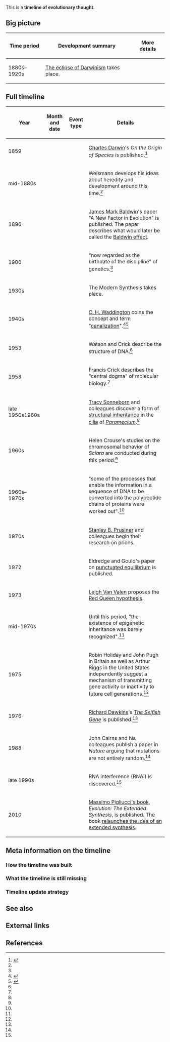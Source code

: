 This is a '''timeline of evolutionary thought'''.

==Big picture==

{| class="wikitable"
! Time period !! Development summary !! More details
|-
| 1880s–1920s || [[wikipedia:The eclipse of Darwinism|The eclipse of Darwinism]] takes place.
|}

==Full timeline==

{| class="sortable wikitable"
! Year !! Month and date !! Event type !! Details
|-
| 1859 || || || [[wikipedia:Charles Darwin|Charles Darwin]]'s ''On the Origin of Species'' is published.<ref name="jablonka">{{cite book |first1=Eva |last1=Jablonka |first2=Marion J. |last2=Lamb |title=Evolution in Four Dimensions: Genetic, Epigenetic, Behavioral, and Symbolic Variation in the History of Life (Revised Edition) |year=2014 |publisher=Massachusetts Institute of Technology}}</ref>
|-
| mid-1880s || || || Weismann develops his ideas about heredity and development around this time.<ref name="jablonka" />
|-
| 1896 || || || [[wikipedia:James Mark Baldwin|James Mark Baldwin]]'s paper "A New Factor in Evolution" is published. The paper describes what would later be called the [[wikipedia:Baldwin effect|Baldwin effect]].
|-
| 1900 || || || "now regarded as the birthdate of the discipline" of genetics.<ref name="jablonka" />{{rp|24}}
|-
| 1930s || || || The Modern Synthesis takes place.
|-
| 1940s || || || [[wikipedia:C. H. Waddington|C. H. Waddington]] coins the concept and term "[[wikipedia:Canalisation (genetics)|canalization]]".<ref>{{cite web |url=https://www.ncbi.nlm.nih.gov/pubmed/16250465 |author=Flatt T |title=The evolutionary genetics of canalization. |publisher=PubMed - NCBI |accessdate=June 7, 2017 |quote=In the 1940s, Conrad Hal Waddington coined the concept and term "canalization" to describe the robustness of phenotypes to perturbation}}</ref><ref>{{cite web |url=http://www.genetics.org/content/149/4/2119 |title=Canalization, Genetic Assimilation and Preadaptation: A Quantitative Genetic Model |publisher=Genetics |first1=Ilan |last1=Eshel |first2=Carlo |last2=Matessi |date=August 1, 1998 |accessdate=June 7, 2017 |quote=The peculiar pattern of interaction between genetic and environmental variation that underlies the expression of crossveins, and of other traits that can be similarly subject to assimilation, was described by Waddington using the concept of genetic canalization (Waddington 1940).}}</ref>
|-
| 1953 || || || Watson and Crick describe the structure of DNA.<ref name="jablonka" />{{rp|30}}
|-
| 1958 || || || Francis Crick describes the "central dogma" of molecular biology.<ref name="jablonka" />{{rp|31}}
|-
| late 1950s{{snd}}1960s || || || [[wikipedia:Tracy Sonneborn|Tracy Sonneborn]] and colleagues discover a form of [[wikipedia:Structural inheritance|structural inheritance]] in the [[wikipedia:Cilia|cilia]] of ''[[wikipedia:Paramecium|Paramecium]]''.<ref name="jablonka" />{{rp|119}}
|-
| 1960s || || || Helen Crouse's studies on the chromosomal behavior of ''Sciara'' are conducted during this period.<ref name="jablonka" />{{rp|137}}
|-
| 1960s–1970s || || || "some of the processes that enable the information in a sequence of DNA to be converted into the polypeptide chains of proteins were worked out".<ref name="jablonka" />{{rp|50}}
|-
| 1970s || || || [[wikipedia:Stanley B. Prusiner|Stanley B. Prusiner]] and colleagues begin their research on prions.
|-
| 1972 || || || Eldredge and Gould's paper on [[wikipedia:Punctuated equilibrium|punctuated equilibrium]] is published.
|-
| 1973 || || || [[wikipedia:Leigh Van Valen|Leigh Van Valen]] proposes the [[wikipedia:Red Queen hypothesis|Red Queen hypothesis]].
|-
| mid-1970s || || || Until this period, "the existence of epigenetic inheritance was barely recognized".<ref name="jablonka" />{{rp|111}}
|-
| 1975 || || || Robin Holiday and John Pugh in Britain as well as Arthur Riggs in the United States independently suggest a mechanism of transmitting gene activity or inactivity to future cell generations.<ref name="jablonka" />{{rp|111–112}}
|-
| 1976 || || || [[wikipedia:Richard Dawkins|Richard Dawkins]]'s ''[[wikipedia:The Selfish Gene|The Selfish Gene]]'' is published.<ref name="jablonka" />{{rp|37}}
|-
| 1988 || || || John Cairns and his colleagues publish a paper in ''Nature'' arguing that mutations are not entirely random.<ref name="jablonka" />{{rp|79–80}}
|-
| late 1990s || || || RNA interference (RNAi) is discovered.<ref name="jablonka" />{{rp|130}}
|-
| 2010 || || || [[wikipedia:Massimo Pigliucci#Books|Massimo Pigliucci's book]], ''Evolution: The Extended Synthesis'', is published. The book [[wikipedia:Extended evolutionary synthesis#Recent history|relaunches the idea of an extended synthesis]].
|}

==Meta information on the timeline==

===How the timeline was built===

===What the timeline is still missing===

===Timeline update strategy===

==See also==

==External links==

==References==

{{Reflist|30em}}
